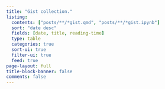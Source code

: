 ```yaml
---
title: "Gist collection."
listing:
  contents: ["posts/**/*gist.qmd", "posts/**/*gist.ipynb"]
  sort: "date desc"
  fields: [date, title, reading-time]
  type: table
  categories: true
  sort-ui: true
  filter-ui: true
  feed: true
page-layout: full
title-block-banner: false
comments: false
---
```



